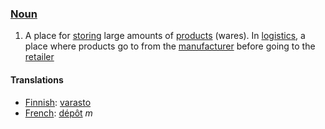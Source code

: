 === [[Noun]] ===

#A place for [[store|storing]] large amounts of [[product]]s (wares). In [[logistics]], a place where products go to from the [[manufacturer]] before going to the [[retailer]]

==== Translations ====

*[[Finnish]]: [[varasto]]
*[[French]]: [[dépôt]] ''m''